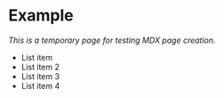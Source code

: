# Example

_This is a temporary page for testing MDX page creation._

- List item
- List item 2
- List item 3
- List item 4
